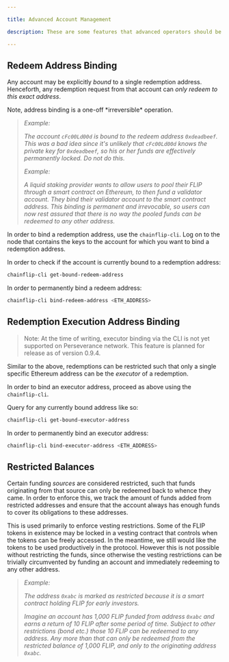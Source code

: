 ```yaml
---

title: Advanced Account Management

description: These are some features that advanced operators should be aware of.

---
```



## Redeem Address Binding

Any account may be explicitly *bound* to a single redemption address. Henceforth, any redemption request from that account can *only redeem to this exact address*.

<Callout type="warning">
  Note, address binding is a one-off *irreversible* operation.
</Callout>

> *Example:*
>
> *The account `cFc00Ld00d` is bound to the redeem address `0xdeadbeef`. This was a bad idea since it's unlikely that `cFc00Ld00d` knows the private key for `0xdeadbeef`, so his or her funds are effectively permanently locked. Do not do this.*
>
> *Example:*
>
> *A liquid staking provider wants to allow users to pool their FLIP through a smart contract on Ethereum, to then fund a validator account. They bind their validator account to the smart contract address. This binding is permanent and irrevocable, so users can now rest assured that there is no way the pooled funds can be redeemed to any other address.*

In order to bind a redemption address, use the `chainflip-cli`. Log on to the node that contains the keys to the account for which you want to bind a redemption address.

In order to check if the account is currently bound to a redemption address:

```bash
chainflip-cli get-bound-redeem-address
```

In order to permanently bind a redeem address:

```bash
chainflip-cli bind-redeem-address <ETH_ADDRESS>
```

## Redemption Execution Address Binding

> Note: At the time of writing, executor binding via the CLI is not yet supported on Perseverance network. This feature is planned for release as of version 0.9.4.

Similar to the above, redemptions can be restricted such that only a single specific Ethereum address can be the *executor* of a redemption.

In order to bind an executor address, proceed as above using the `chainflip-cli`.

Query for any currently bound address like so:

```bash
chainflip-cli get-bound-executor-address
```

In order to permanently bind an executor address:

```bash
chainflip-cli bind-executor-address <ETH_ADDRESS>
```

## Restricted Balances

Certain funding *sources* are considered restricted, such that funds originating from that source can only be redeemed back to whence they came. In order to enforce this, we track the amount of funds added from restricted addresses and ensure that the account always has enough funds to cover its obligations to these addresses.

This is used primarily to enforce vesting restrictions. Some of the FLIP tokens in existence may be locked in a vesting contract that controls when the tokens can be freely accessed. In the meantime, we still would like the tokens to be used productively in the protocol. However this is not possible without restricting the funds, since otherwise the vesting restrictions can be trivially circumvented by funding an account and immediately redeeming to any other address.

> *Example:*
>
> *The address `0xabc` is marked as restricted because it is a smart contract holding FLIP for early investors.*
>
> *Imagine an account has 1,000 FLIP funded from address `0xabc` and earns a return of 10 FLIP after some period of time. Subject to other restrictions (bond etc.) those 10 FLIP can be redeemed to any address. Any more than that can only be redeemed from the restricted balance of 1,000 FLIP, and only to the originating address `0xabc`.*
